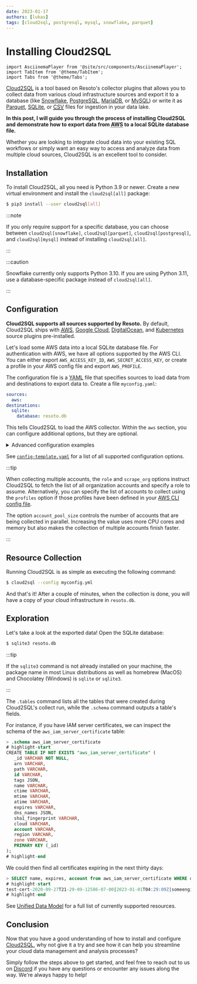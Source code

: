 ```yaml
---
date: 2023-01-17
authors: [lukas]
tags: [cloud2sql, postgresql, mysql, snowflake, parquet]
---
```


# Installing Cloud2SQL

```mdx-code-block
import AsciinemaPlayer from '@site/src/components/AsciinemaPlayer';
import TabItem from '@theme/TabItem';
import Tabs from '@theme/Tabs';
```

[Cloud2SQL](https://cloud2sql.com) is a tool based on Resoto's collector plugins that allows you to collect data from various cloud infrastructure sources and export it to a database (like [Snowflake](https://snowflake.com), [PostgreSQL](https://postgresql.org), [MariaDB](https://mariadb.org), or [MySQL](https://mysql.com)) or write it as [Parquet](https://parquet.apache.org), [SQLite](https://sqlite.org), or [<abbr title="comma-separated values">CSV</abbr>](https://en.wikipedia.org/wiki/Comma-separated_values) files for ingestion in your data lake.

**In this post, I will guide you through the process of installing Cloud2SQL and demonstrate how to export data from <abbr title="Amazon Web Services">AWS</abbr> to a local SQLite database file.**

Whether you are looking to integrate cloud data into your existing SQL workflows or simply want an easy way to access and analyze data from multiple cloud sources, Cloud2SQL is an excellent tool to consider.

<p><AsciinemaPlayer src={require('./asciinema/cloud2sql.cast').default} cols={80} rows={20} preload={true} autoPlay={true} loop={true} /></p>

<!--truncate-->

## Installation

To install Cloud2SQL, all you need is Python 3.9 or newer. Create a new virtual environment and install the `cloud2sql[all]` package:

```bash
$ pip3 install --user cloud2sql[all]
```

:::note

If you only require support for a specific database, you can choose between `cloud2sql[snowflake]`, `cloud2sql[parquet]`, `cloud2sql[postgresql]`, and `cloud2sql[mysql]` instead of installing `cloud2sql[all]`.

:::

:::caution

Snowflake currently only supports Python 3.10. If you are using Python 3.11, use a database-specific package instead of `cloud2sql[all]`.

:::

<p><AsciinemaPlayer src={require('./asciinema/cloud2sql-install.cast').default} cols={80} rows={20} preload={true} autoPlay={false} loop={false} poster="npt:0:6" /></p>

## Configuration

**Cloud2SQL supports all sources supported by Resoto.** By default, Cloud2SQL ships with [<abbr title="Amazon Web Services">AWS</abbr>](https://cloud2sql.com/docs/configuration#aws), [Google Cloud](https://cloud2sql.com/docs/configuration#google-cloud), [DigitalOcean](https://cloud2sql.com/docs/configuration#digitalocean), and [Kubernetes](https://cloud2sql.com/docs/configuration#kubernetes) source plugins pre-installed.

Let's load some AWS data into a local SQLite database file. For authentication with AWS, we have all options supported by the AWS CLI. You can either export `AWS_ACCESS_KEY_ID`, `AWS_SECRET_ACCESS_KEY`, or create a profile in your AWS config file and export `AWS_PROFILE`.

The configuration file is a [YAML](https://yaml.org) file that specifies sources to load data from and destinations to export data to. Create a file `myconfig.yaml`:

```yaml title="myconfig.yaml"
sources:
  aws:
destinations:
  sqlite:
    database: resoto.db
```

This tells Cloud2SQL to load the AWS collector. Within the `aws` section, you can configure additional options, but they are optional.

<details>

<summary>Advanced configuration examples</summary>

<div>

<Tabs>

<TabItem value="aws-snowflake" label="AWS / K8S / Snowflake">

```yaml
sources:
  aws:
    # IAM role name to assume
    role: ResotoAccess
    # List of AWS profiles to collect
    profiles: someengineering-production
    # List of AWS Regions to collect (null for all)
    region:
    - us-east-1
    - us-west-2
    - eu-central-1
    # Scrape the entire AWS organization
    scrape_org: true
    # Assume given role in current account
    assume_current: true
    # Do not scrape current account
    do_not_scrape_current: true
k8s:
    # Configure access to k8s clusters.
    # Structure:
    # - name: 'k8s-cluster-name'
    #   certificate_authority_data: 'CERT'
    #   server: 'https://k8s-cluster-server.example.com'
    #   token: 'TOKEN'
    configs: []
    # Configure access via kubeconfig files.
    # Structure:
    #   - path: "/path/to/kubeconfig"
    #     all_contexts: false
    #     contexts: ["context1", "context2"]
    config_files:
    - path: /path/to/kubeconfig
      all_contexts: true
destinations:
  snowflake:
    host: myorg-myaccount
    user: cloud2sql
    password: changeme
    database: cloud2sql/public
    args:
      warehouse: compute_wh
      role: accountadmin
```

</TabItem>

<TabItem value="gcp-postgres" label="Google Cloud / PostgreSQL">

```yaml
sources:
  gcp:
    # GCP service account file(s)
    # Empty string to use the default service account e.g.:
    # service_account: [""]
    service_account:
    - /path/to/service-account1.json
    - /path/to/service-account2.json
  destinations:
    posgresql:
      host: 127.0.0.1
      port: 5432
      user: postgres
      password: changeme
      database: cloud2sql
```

</TabItem>

<TabItem value="do-parquet" label="DigitalOcean / Parquet">

```yaml
sources:
  digitalocean:
    # DigitalOcean API tokens for the teams to be collected
    api_tokens:
    - 'dop_v1_e5c759260e6a43f003f3b53e2cfec79cxxxxxxxxx'
destinations:
  file:
    path: /path/to/parquet/files/
    format: parquet
    batch_size: 100_000
```

</TabItem>

</Tabs>

</div>

</details>

See [`config-template.yaml`](https://github.com/someengineering/cloud2sql/blob/main/config-template.yaml) for a list of all supported configuration options.

:::tip

When collecting multiple accounts, the `role` and `scrape_org` options instruct Cloud2SQL to fetch the list of all organization accounts and specify a role to assume. Alternatively, you can specify the list of accounts to collect using the `profiles` option if those profiles have been defined in your [AWS CLI config file](https://boto3.amazonaws.com/v1/documentation/api/latest/guide/credentials.html).

The option `account_pool_size` controls the number of accounts that are being collected in parallel. Increasing the value uses more CPU cores and memory but also makes the collection of multiple accounts finish faster.

:::

## Resource Collection

Running Cloud2SQL is as simple as executing the following command:

```bash
$ cloud2sql --config myconfig.yml
```

And that's it! After a couple of minutes, when the collection is done, you will have a copy of your cloud infrastructure in `resoto.db`.

<p><AsciinemaPlayer src={require('./asciinema/cloud2sql-cfg_and_run.cast').default} cols={80} rows={20} preload={true} autoPlay={false} loop={false} poster="npt:0:3" /></p>

## Exploration

Let's take a look at the exported data! Open the SQLite database:

```bash
$ sqlite3 resoto.db
```

:::tip

If the `sqlite3` command is not already installed on your machine, the package name in most Linux distributions as well as homebrew (MacOS) and Chocolatey (Windows) is `sqlite` or `sqlite3`.

:::

The `.tables` command lists all the tables that were created during Cloud2SQL's collect run, while the `.schema` command outputs a table's fields.

For instance, if you have IAM server certificates, we can inspect the schema of the `aws_iam_server_certificate` table:

```sql
> .schema aws_iam_server_certificate
# highlight-start
​CREATE TABLE IF NOT EXISTS "aws_iam_server_certificate" (
​	_id VARCHAR NOT NULL,
​	arn VARCHAR,
​	path VARCHAR,
​	id VARCHAR,
​	tags JSON,
​	name VARCHAR,
​	ctime VARCHAR,
​	mtime VARCHAR,
​	atime VARCHAR,
​	expires VARCHAR,
​	dns_names JSON,
​	sha1_fingerprint VARCHAR,
​	cloud VARCHAR,
​	account VARCHAR,
​	region VARCHAR,
​	zone VARCHAR,
​	PRIMARY KEY (_id)
​);
# highlight-end
```

We could then find all certificates expiring in the next thirty days:

```sql
> SELECT name, expires, account from aws_iam_server_certificate WHERE datetime(expires) BETWEEN datetime('now') AND datetime('now', 'start of day', '+30 day');
# highlight-start
​test-cert-2020-09-27T21-29-09-12586-07-00|2023-01-01T04:29:09Z|someengineering
# highlight-end
```

See [Unified Data Model](/docs/reference/unified-data-model) for a full list of currently supported resources.

## Conclusion

Now that you have a good understanding of how to install and configure [Cloud2SQL](https://cloud2sql.com), why not give it a try and see how it can help you streamline your cloud data management and analysis processes?

Simply follow the steps above to get started, and feel free to reach out to us on [Discord](https://discord.gg/someengineering) if you have any questions or encounter any issues along the way. We're always happy to help!
